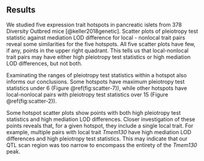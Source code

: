 ## Results

We studied five expression trait hotspots in pancreatic islets from 378 Diversity Outbred mice [@keller2018genetic]. Scatter plots of 
pleiotropy test statistic against mediation LOD difference for local - nonlocal trait pairs reveal 
some similarities for the five hotspots. All five scatter plots have few, if any, points in the upper 
right quadrant. This tells us that local-nonlocal trait pairs may have either high pleiotropy test 
statistics or high mediation LOD differences, but not both.

Examinating the ranges of pleiotropy test statistics within a hotspot also informs our conclusions. 
Some hotspots have maximum pleiotropy test statistics under 6 (Figure \@ref(fig:scatter-7)), while 
other hotspots have local-nonlocal pairs with pleiotropy test statistics over 15 (Figure 
\@ref(fig:scatter-2)). 

Some hotspot scatter plots show points with both high pleiotropy test statistics and high mediation 
LOD differences. Closer investigation of these points reveals that, for a given hotspot, they 
include a single local trait. For example, multiple pairs with local trait *Tmem130* have high 
mediation LOD differences and high pleiotropy test statistics. This may indicate that our QTL scan 
region was too narrow to encompass the entirety of the *Tmem130* peak.

